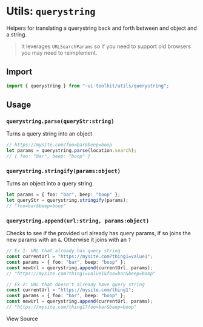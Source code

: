 
<Meta title="Utils/querystring" />

# Utils: `querystring`

Helpers for translating a querystring back and forth between and object and a string.

> It leverages `URLSearchParams` so if you need to support old browsers you may need to reimplement.

## Import

```js
import { querystring } from "~ui-toolkit/utils/querystring";
```

## Usage

### `querystring.parse(queryStr:string)`

Turns a query string into an object

```ts
// https://mysite.com?foo=bar&beep=boop
let params = querystring.parse(location.search);
// { foo: "bar", beep: "boop" }
```

### `querystring.stringify(params:object)`

Turns an object into a query string.

```ts
let params = { foo: "bar", beep: "boop" };
let queryStr = querystring.stringify(params);
// "foo=bar&beep=boop"
```

### `querystring.append(url:string, params:object)`

Checks to see if the provided url already has query params, if so joins the new params with an `&`. Otherwise it joins with an `?`

```ts
// Ex 1: URL that already has query string
const currentUrl = "https://mysite.com?thing1=value1";
const params = { foo: "bar", beep: "boop" };
const newUrl = querystring.append(currentUrl, params);
// "https://mysite.com?thing1=value1&foo=bar&beep=boop"

// Ex 2: URL that doesn't already have query string
const currentUrl = "https://mysite.com/thing1";
const params = { foo: "bar", beep: "boop" };
const newUrl = querystring.append(currentUrl, params);
// "https://mysite.com/thing1?foo=bar&beep=boop"
```

<SourceCodeLink path="utils/querystring.ts">View Source</SourceCodeLink>
